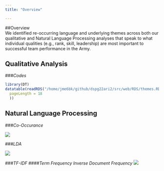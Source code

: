 ```yaml
---
title: "Overview"

---
```

##Overview  
We identified re-occurring language and underlying themes across both our qualitative and Natural Language Processing analyses that speak to what individual qualities (e.g., rank, skill, leadership) are most important to successful team performance in the Army.

## Qualitative Analysis

###*Codes*
```r
library(DT)
datatable(readRDS("/home/jme6bk/github/dspg22ari2/src/web/RDS/themes.RDS"), options = list(
  pageLength = 18
  ))
```


## Natural Language Processing
###*Co-Occurance*

![](www/co-occurence.png)

###*LDA*

![ ](www/topic_model.png)


###*TF-IDF*
####*Term Frequency Inverse Document Frequency*
![ ](www/tf_idf.png)


